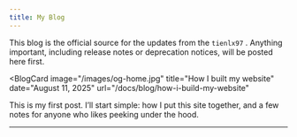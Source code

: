 ```yaml
---
title: My Blog
---
```


<Intro>

This blog is the official source for the updates from the `tienlx97` . Anything important, including release notes or deprecation notices, will be posted here first.

</Intro>

<div className="sm:-mx-5 flex flex-col gap-5 mt-12">

<BlogCard
  image="/images/og-home.jpg"
  title="How I built my website"
  date="August 11, 2025"
  url="/docs/blog/how-i-build-my-website"
>
  This is my first post. I’ll start simple: how I put this site together, and a few notes for anyone who likes peeking
  under the hood.
</BlogCard>

</div>

---

<div className="h-12"></div>
